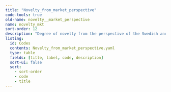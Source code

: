 ```yaml
---
title: "Novelty_from_market_perspective"
code-tools: true
old-name: novelty__market_perspective
name: novelty_mkt
sort-order: 12
description: "Degree of novelty from the perspective of the Swedish and the global market respectively"
listing:
  id: Codes
  contents: Novelty_from_market_perspective.yaml
  type: table
  fields: [title, label, code, description]
  sort-ui: false
  sort:
    - sort-order
    - code
    - title
---
```


:::{ #Codes }
:::
